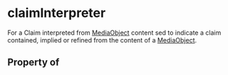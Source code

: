   

# claimInterpreter

For a <Link href="/Claim">Claim</Link> interpreted from <a class="localLink" href="/MediaObject">MediaObject</a> content
    sed to indicate a claim contained, implied or refined from the content of a <a class="localLink" href="/MediaObject">MediaObject</a>.

## Property of



